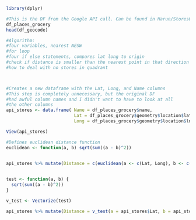 ```r
library(dplyr)
```
```r
#This is the DF from the Google API call. Can be found in Harun/StoresOutputAPI.rmd
df_places_grocery
head(df_geocode)
```
```r
#Algorithm:
#four variables, nearest NESW
#for loop 
#four if else statements, compares lat long to origin
#check if distance is smaller than the nearest point in that direction
#how to deal with no stores in quadrant



#Creates a new dataframe with the Lat, Long, and Name columns
#This step is completely unnecessary, but the original DF
#had awful column names and I didn't want to have to look at all 
#the other columns
api_stores <- data.frame( Name = df_places_grocery$name, 
                          Lat = df_places_grocery$geometry$location$lat,
                          Long = df_places_grocery$geometry$location$lng)

View(api_stores)

#Defines euclidean distance function
euclidean <- function(a, b) sqrt(sum((a - b)^2))


api_stores %>% mutate(Distance = c(euclidean(a <- c(Lat, Long), b <- c(df_geocode$lat, df_geocode$lng))))
  
```

```r
test <- function(a, b) {
  sqrt(sum((a - b)^2))
}

v_test <- Vectorize(test)
```

```r
api_stores %>% mutate(Distance = v_test(a = api_stores$Lat, b = api_stores$Long))
```


